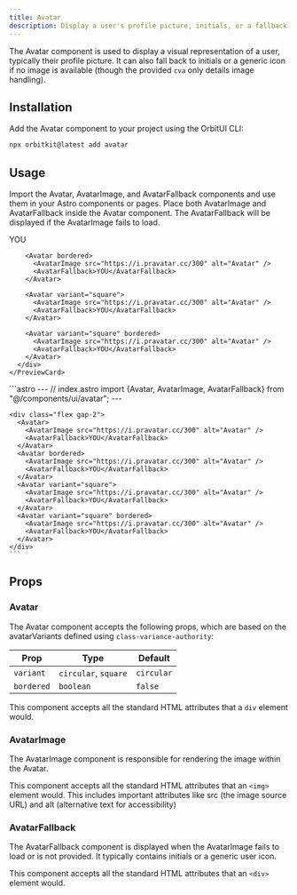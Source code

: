 ```yaml
---
title: Avatar
description: Display a user's profile picture, initials, or a fallback icon.
---
```



The Avatar component is used to display a visual representation of a user, typically their profile picture. It can also fall back to initials or a generic icon if no image is available (though the provided `cva` only details image handling).

## Installation

Add the Avatar component to your project using the OrbitUI CLI:

```bash
npx orbitkit@latest add avatar
```

## Usage

Import the Avatar, AvatarImage, and AvatarFallback components and use them in your Astro components or pages. Place both AvatarImage and AvatarFallback inside the Avatar component. The AvatarFallback will be displayed if the AvatarImage fails to load.

<Tabs>
  <TabItem label="Preview">
    <PreviewCard>
      <div class="flex gap-2">
        <Avatar>
          <AvatarImage src="https://i.pravatar.cc/300" alt="Avatar" />
          <AvatarFallback>YOU</AvatarFallback>
        </Avatar>
        
        <Avatar bordered>
          <AvatarImage src="https://i.pravatar.cc/300" alt="Avatar" />
          <AvatarFallback>YOU</AvatarFallback>
        </Avatar>

        <Avatar variant="square">
          <AvatarImage src="https://i.pravatar.cc/300" alt="Avatar" />
          <AvatarFallback>YOU</AvatarFallback>
        </Avatar>

        <Avatar variant="square" bordered>
          <AvatarImage src="https://i.pravatar.cc/300" alt="Avatar" />
          <AvatarFallback>YOU</AvatarFallback>
        </Avatar>
      </div>
    </PreviewCard>
  </TabItem>
  <TabItem label="Code">
    ```astro
    ---
    // index.astro
    import {Avatar, AvatarImage, AvatarFallback} from "@/components/ui/avatar";
    ---

    <div class="flex gap-2">
      <Avatar>
        <AvatarImage src="https://i.pravatar.cc/300" alt="Avatar" />
        <AvatarFallback>YOU</AvatarFallback>
      </Avatar>
      <Avatar bordered>
        <AvatarImage src="https://i.pravatar.cc/300" alt="Avatar" />
        <AvatarFallback>YOU</AvatarFallback>
      </Avatar>
      <Avatar variant="square">
        <AvatarImage src="https://i.pravatar.cc/300" alt="Avatar" />
        <AvatarFallback>YOU</AvatarFallback>
      </Avatar>
      <Avatar variant="square" bordered>
        <AvatarImage src="https://i.pravatar.cc/300" alt="Avatar" />
        <AvatarFallback>YOU</AvatarFallback>
      </Avatar>
    </div>
    ```
  </TabItem>
</Tabs>

## Props

### Avatar

The Avatar component accepts the following props, which are based on the avatarVariants defined using `class-variance-authority`:

| Prop       | Type                 | Default    |
| ---------- | -------------------- | ---------- |
| `variant`  | `circular`, `square` | `circular` |
| `bordered` | `boolean`            | `false`    |

This component accepts all the standard HTML attributes that a `div` element would.

### AvatarImage
The AvatarImage component is responsible for rendering the image within the Avatar.

This component accepts all the standard HTML attributes that an `<img>` element would. This includes important attributes like src (the image source URL) and alt (alternative text for accessibility)


### AvatarFallback
The AvatarFallback component is displayed when the AvatarImage fails to load or is not provided. It typically contains initials or a generic user icon.

This component accepts all the standard HTML attributes that an `<div>` element would.

